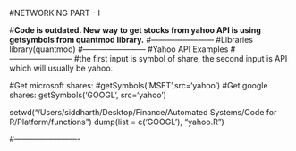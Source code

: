 #NETWORKING PART - I

#**Code is outdated. New way to get stocks from yahoo API is using getsymbols from quantmod library.**
#------------------------
#Libraries
library(quantmod)
#------------------------
#Yahoo API Examples
#------------------------
#the first input is symbol of share, the second input is API which will usually be yahoo.

#Get microsoft shares:
#getSymbols('MSFT',src='yahoo')
#Get google shares:
getSymbols('GOOGL', src='yahoo')


setwd("/Users/siddharth/Desktop/Finance/Automated Systems/Code for R/Platform/functions")
dump(list = c('GOOGL'), "yahoo.R")


#-------------------------

